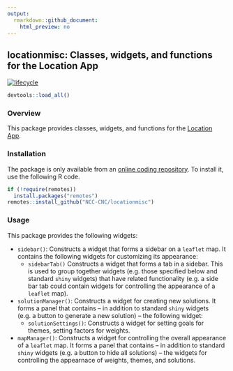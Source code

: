 ```yaml
---
output:
  rmarkdown::github_document:
    html_preview: no
---
```


<!--- README.md is generated from README.Rmd. Please edit that file -->

## locationmisc: Classes, widgets, and functions for the Location App

[![lifecycle](https://img.shields.io/badge/Lifecycle-experimental-orange.svg)](https://www.tidyverse.org/lifecycle/experimental)

```r
devtools::load_all()
```

### Overview

This package provides classes, widgets, and functions for the [Location App](https://github.com/NCC-CNC/location-app).

### Installation

The package is only available from an [online coding repository](https://github.com/NCC-CNC/locationmisc). To install it, use the following R code.

```r
if (!require(remotes))
  install.packages("remotes")
remotes::install_github("NCC-CNC/locationmisc")
```

### Usage

This package provides the following widgets:

* `sidebar()`: Constructs a widget that forms a sidebar on a `leaflet` map. It contains the following widgets for customizing its appearance:
    * `sidebarTab()` Constructs a widget that forms a tab in a sidebar. This is used to group together widgets (e.g. those specified below and standard `shiny` widgets) that have related functionality (e.g. a side bar tab could contain widgets for controlling the appearance of a `leaflet` map).
* `solutionManager()`: Constructs a widget for creating new solutions. It forms a panel that contains -- in addition to standard `shiny` widgets (e.g. a button to generate a new solution) -- the following widget:
    * `solutionSettings()`: Constructs a widget for setting goals for themes, setting factors for weights.
* `mapManager()`: Constructs a widget for controlling the overall appearance of a `leaflet` map. It forms a panel that contains -- in addition to standard `shiny` widgets (e.g. a button to hide all solutions) -- the widgets for controlling the appearnace of weights, themes, and solutions.
